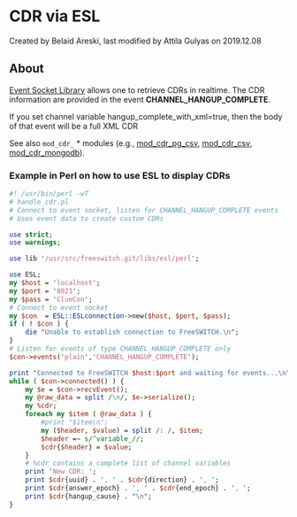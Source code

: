 
# CDR via ESL 

 Created by  Belaid Areski, last modified by  Attila Gulyas on 2019.12.08

## About

[Event Socket Library](../../Client-and-Developer-Interfaces/Event-Socket-Library/index.mdx#-new-) allows one to retrieve CDRs in realtime. The CDR information are provided in the event **CHANNEL\_HANGUP\_COMPLETE**.

If you set channel variable hangup\_complete\_with\_xml=true, then the body of that event will be a full XML CDR

  
See also `mod_cdr_` \* modules (e.g., [mod\_cdr\_pg\_csv](../../Modules/mod_cdr_pg_csv_6587338.mdx#about), [mod\_cdr\_csv](../../Modules/mod_cdr_csv_6587322.mdx#legs), [mod\_cdr\_mongodb](../../Modules/mod_cdr_mongodb_3965094.mdx#about)). 

### Example in Perl on how to use ESL to display CDRs

```perl
#! /usr/bin/perl -wT
# handle_cdr.pl
# Connect to event socket, listen for CHANNEL_HANGUP_COMPLETE events
# Uses event data to create custom CDRs

use strict;
use warnings;

use lib '/usr/src/freeswitch.git/libs/esl/perl';

use ESL;
my $host = 'localhost';
my $port = '8021';
my $pass = 'ClueCon';
# Connect to event socket
my $con  = ESL::ESLconnection->new($host, $port, $pass);
if ( ! $con ) {
    die "Unable to establish connection to FreeSWITCH.\n";
}
# Listen for events of type CHANNEL_HANGUP_COMPLETE only
$con->events('plain','CHANNEL_HANGUP_COMPLETE');

print "Connected to FreeSWITCH $host:$port and waiting for events...\n\n";
while ( $con->connected() ) {
    my $e = $con->recvEvent();
    my @raw_data = split /\n/, $e->serialize();
    my %cdr;
    foreach my $item ( @raw_data ) {
        #print "$item\n";
        my ($header, $value) = split /: /, $item;
        $header =~ s/^variable_//;
        $cdr{$header} = $value;
    }
    # %cdr contains a complete list of channel variables
    print 'New CDR: ';
    print $cdr{uuid} . ', ' . $cdr{direction} . ', ';
    print $cdr{answer_epoch} . ', ' . $cdr{end_epoch} . ', ';
    print $cdr{hangup_cause} . "\n";
}
```


